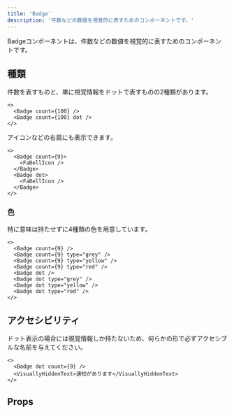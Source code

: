 ```yaml
---
title: 'Badge'
description: '件数などの数値を視覚的に表すためのコンポーネントです。'
---
```



Badgeコンポーネントは、件数などの数値を視覚的に表すためのコンポーネントです。

<ComponentStory name="Badge" />

## 種類

件数を表すものと、単に視覚情報をドットで表すものの2種類があります。

```tsx editable
<>
  <Badge count={100} />
  <Badge count={100} dot />
</>
```

アイコンなどの右肩にも表示できます。

```tsx editable
<>
  <Badge count={9}>
    <FaBellIcon />
  </Badge>
  <Badge dot>
    <FaBellIcon />
  </Badge>
</>
```

### 色

特に意味は持たせずに4種類の色を用意しています。

```tsx editable
<>
  <Badge count={9} />
  <Badge count={9} type="grey" />
  <Badge count={9} type="yellow" />
  <Badge count={9} type="red" />
  <Badge dot />
  <Badge dot type="grey" />
  <Badge dot type="yellow" />
  <Badge dot type="red" />
</>
```

## アクセシビリティ

ドット表示の場合には視覚情報しか持たないため、何らかの形で必ずアクセシブルな名前を与えてください。

```tsx editable
<>
  <Badge dot count={9} />
  <VisuallyHiddenText>通知があります</VisuallyHiddenText>
</>
```

## Props

<ComponentPropsTable name="Badge" />
